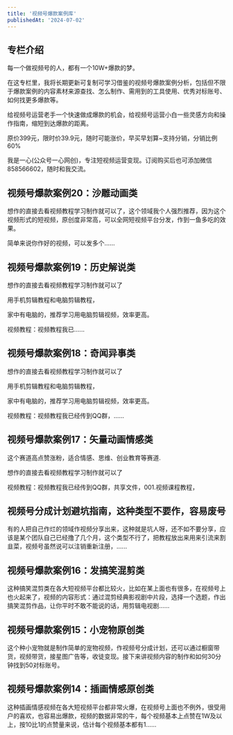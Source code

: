 ```yaml
---
title: '视频号爆款案例库'
publishedAt: '2024-07-02'
---
```


## 专栏介绍

每一个做视频号的人，都有一个10W+爆款的梦。  
  
在这专栏里，我将长期更新可复制可学习借鉴的视频号爆款案例分析，包括但不限于爆款案例的内容素材来源查找、怎么制作、需用到的工具使用、优秀对标账号、如何找更多爆款等。  
  
给视频号运营老手一个快速做成爆款的机会，给视频号运营小白一些灵感方向和操作指南，缩短到达爆款的距离。  
  
原价399元，限时价39.9元，随时可能涨价，早买早划算~支持分销，分销比例60%  
  
我是一心(公众号一心网创)，专注短视频运营变现。订阅购买后也可添加微信858566602，随时和我交流。

## 视频号爆款案例20：沙雕动画类
想作的直接去看视频教程学习制作就可以了，这个领域我个人强烈推荐，因为这个视频形式的短视频，原创度非常高，可以全网短视频平台分发，作到一鱼多吃的效果。

简单来说你作好的视频，可以发多个......

## 视频号爆款案例19：历史解说类
想作的直接去看视频教程学习制作就可以了

用手机剪辑教程和电脑剪辑教程，

家中有电脑的，推荐学习用电脑剪辑视频，效率更高。

视频教程：视频教程我已......

## 视频号爆款案例18：奇闻异事类
想作的直接去看视频教程学习制作就可以了

用手机剪辑教程和电脑剪辑教程，

家中有电脑的，推荐学习用电脑剪辑视频，效率更高。

视频教程：视频教程我已经传到QQ群，......

## 视频号爆款案例17：矢量动画情感类
这个赛道高点赞涨粉，适合情感、思维、创业教育等赛道.

想作的直接去看视频教程学习制作就可以了

视频教程：视频教程我已经传到QQ群，共享文件，001.视频课程教程，


## 视频号分成计划避坑指南，这种类型不要作，容易废号
有的人把自己作烂的领域作视频分享出来，这种就是坑人呀，还不如不要分享，应该是某个团队自己已经撸了几个月，这个类型不行了，把教程放出来用来引流来割韭菜，视频号虽然说可以注销重新注册，......

## 视频号爆款案例16：发搞笑混剪类
这种搞笑混剪类在各大短视频平台都比较火，比如在某上面也有很多，在视频号上也火起来了，视频的内容形式：通过混剪经典影视剧中片段，选择一个选题，作出搞笑混剪作品，让你平时不敢不能说的话，用剪辑电视剧......

## 视频号爆款案例15：小宠物原创类
这个种小宠物就是制作简单的宠物视频，作视频号分成计划，还可以通过橱窗带货，视频带货，接星图广告等，收徒变现。接下来讲视频内容的制作和如何30分钟找到50对标账号。

## 视频号爆款案例14：插画情感原创类
这种插画情感视频在各大短视频平台都非常火爆，在视频号上面也不例外，很受用户的喜欢，也容易出爆款，视频的数据非常的牛，每个视频基本上点赞在1W及以上，按10比1的点赞量来说，估计每个视频基本都有1......

